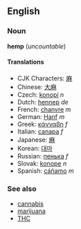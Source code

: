 ==English==
===Noun===
'''hemp''' (''uncountable'')

====Translations====
*CJK Characters: [[麻]]
*Chinese: [[大麻]]
*Czech: [[konopí]]  ''n''
*Dutch: [[hennep]] ''de''
*French: [[chanvre]] ''m''
*German: [[Hanf]] ''m''
*Greek: [[κάνναβη]] ''f''
*Italian: [[canapa]] ''f''
*Japanese: [[麻]]
*Korean: [[대마]]
*Russian: [[пенька]] ''f''
*Slovak: [[konope]]  ''n''
*Spanish: [[cáñamo]] ''m''

===See also===
*[[cannabis]]
*[[marijuana]]
*[[THC]]

{{stub}}